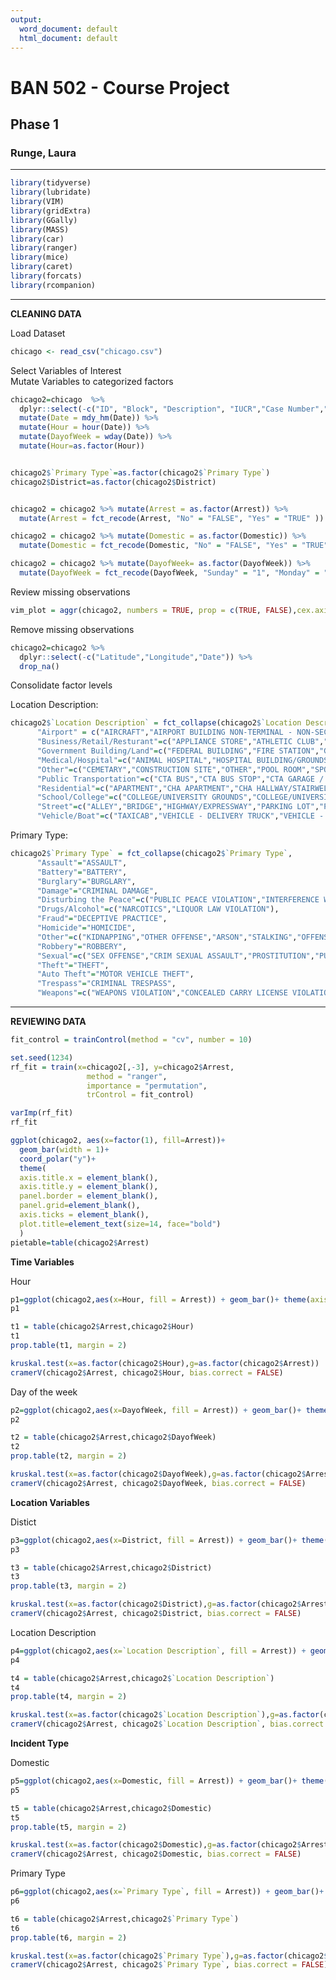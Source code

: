 ---
output:
  word_document: default
  html_document: default
---
# BAN 502 - Course Project
## Phase 1
### Runge, Laura
  
***
  
```{r, warning=FALSE, message=FALSE}
library(tidyverse)
library(lubridate)
library(VIM)
library(gridExtra)
library(GGally)
library(MASS)
library(car)
library(ranger)
library(mice)
library(caret)
library(forcats)
library(rcompanion)
```
  
***
  
**CLEANING DATA**
  
Load Dataset
  
```{r, warning=FALSE, message=FALSE}
chicago <- read_csv("chicago.csv")
```
  
Select Variables of Interest  
Mutate Variables to categorized factors  
  

```{r}
chicago2=chicago  %>%
  dplyr::select(-c("ID", "Block", "Description", "IUCR","Case Number","Updated On", "X Coordinate","Y Coordinate","Location", "FBI Code","Year","X1", "Beat", "Ward", "Community Area")) %>%
  mutate(Date = mdy_hm(Date)) %>%
  mutate(Hour = hour(Date)) %>%
  mutate(DayofWeek = wday(Date)) %>%
  mutate(Hour=as.factor(Hour))


chicago2$`Primary Type`=as.factor(chicago2$`Primary Type`)
chicago2$District=as.factor(chicago2$District)


chicago2 = chicago2 %>% mutate(Arrest = as.factor(Arrest)) %>% 
  mutate(Arrest = fct_recode(Arrest, "No" = "FALSE", "Yes" = "TRUE" ))

chicago2 = chicago2 %>% mutate(Domestic = as.factor(Domestic)) %>% 
  mutate(Domestic = fct_recode(Domestic, "No" = "FALSE", "Yes" = "TRUE" ))

chicago2 = chicago2 %>% mutate(DayofWeek= as.factor(DayofWeek)) %>% 
  mutate(DayofWeek = fct_recode(DayofWeek, "Sunday" = "1", "Monday" = "2", "Tuesday"="3", "Wednesday"="4", "Thursday"="5", "Friday"="6", "Saturday"="7" ))

```
  
Review missing observations  
  
```{r}
vim_plot = aggr(chicago2, numbers = TRUE, prop = c(TRUE, FALSE),cex.axis=.7)
```
  
Remove missing observations  
  
```{r}
chicago2=chicago2 %>%
  dplyr::select(-c("Latitude","Longitude","Date")) %>%
  drop_na()
```
  
Consolidate factor levels  
  
Location Description:  
  
```{r}
chicago2$`Location Description` = fct_collapse(chicago2$`Location Description`, 
      "Airport" = c("AIRCRAFT","AIRPORT BUILDING NON-TERMINAL - NON-SECURE AREA","AIRPORT BUILDING NON-TERMINAL - SECURE AREA","AIRPORT EXTERIOR - NON-SECURE AREA","AIRPORT EXTERIOR - SECURE AREA","AIRPORT PARKING LOT","AIRPORT TERMINAL LOWER LEVEL - NON-SECURE AREA","AIRPORT TERMINAL LOWER LEVEL - SECURE AREA","AIRPORT TERMINAL UPPER LEVEL - NON-SECURE AREA","AIRPORT TERMINAL UPPER LEVEL - SECURE AREA","AIRPORT TRANSPORTATION SYSTEM (ATS)","AIRPORT VENDING ESTABLISHMENT"), 
      "Business/Retail/Resturant"=c("APPLIANCE STORE","ATHLETIC CLUB","AUTO / BOAT / RV DEALERSHIP","BAR OR TAVERN","BARBERSHOP","BOWLING ALLEY","CAR WASH","CLEANING STORE","COMMERCIAL / BUSINESS OFFICE","CONVENIENCE STORE","DEPARTMENT STORE","DRUG STORE","GAS STATION","GROCERY FOOD STORE","MOVIE HOUSE/THEATER","PAWN SHOP","RESTAURANT","SMALL RETAIL STORE","TAVERN/LIQUOR STORE","FACTORY/MANUFACTURING BUILDING","WAREHOUSE","ATM (AUTOMATIC TELLER MACHINE)","BANK","CURRENCY EXCHANGE","SAVINGS AND LOAN","HOTEL","HOTEL/MOTEL"), 
      "Government Building/Land"=c("FEDERAL BUILDING","FIRE STATION","GOVERNMENT BUILDING","GOVERNMENT BUILDING/PROPERTY","LIBRARY","FOREST PRESERVE","LAKEFRONT/WATERFRONT/RIVERBANK","PARK PROPERTY","JAIL / LOCK-UP FACILITY","POLICE FACILITY/VEH PARKING LOT"), 
      "Medical/Hospital"=c("ANIMAL HOSPITAL","HOSPITAL BUILDING/GROUNDS","MEDICAL/DENTAL OFFICE","NURSING HOME/RETIREMENT HOME"),
      "Other"=c("CEMETARY","CONSTRUCTION SITE","OTHER","POOL ROOM","SPORTS ARENA/STADIUM","ABANDONED BUILDING","VACANT LOT", "VACANT LOT/LAND","CHURCH/SYNAGOGUE/PLACE OF WORSHIP"),
      "Public Transportation"=c("CTA BUS","CTA BUS STOP","CTA GARAGE / OTHER PROPERTY","CTA PLATFORM","CTA STATION","CTA TRAIN","OTHER COMMERCIAL TRANSPORTATION","OTHER RAILROAD PROP / TRAIN DEPOT"),
      "Residential"=c("APARTMENT","CHA APARTMENT","CHA HALLWAY/STAIRWELL/ELEVATOR","CHA PARKING LOT/GROUNDS","DRIVEWAY - RESIDENTIAL","HALLWAY","HOUSE","PORCH","RESIDENCE","RESIDENCE PORCH/HALLWAY","RESIDENCE-GARAGE","RESIDENTIAL YARD (FRONT/BACK)","YARD"),
      "School/College"=c("COLLEGE/UNIVERSITY GROUNDS","COLLEGE/UNIVERSITY RESIDENCE HALL","DAY CARE CENTER","SCHOOL, PRIVATE, BUILDING","SCHOOL, PRIVATE, GROUNDS","SCHOOL, PUBLIC, BUILDING","SCHOOL, PUBLIC, GROUNDS"),
      "Street"=c("ALLEY","BRIDGE","HIGHWAY/EXPRESSWAY","PARKING LOT","PARKING LOT/GARAGE(NON.RESID.)","SIDEWALK","STREET"),
      "Vehicle/Boat"=c("TAXICAB","VEHICLE - DELIVERY TRUCK","VEHICLE - OTHER RIDE SHARE SERVICE (E.G., UBER, LYFT)","VEHICLE NON-COMMERCIAL","VEHICLE-COMMERCIAL","VEHICLE-COMMERCIAL - ENTERTAINMENT/PARTY BUS","AUTO","BOAT/WATERCRAFT"))
```
  
Primary Type:  
  
```{r}
chicago2$`Primary Type` = fct_collapse(chicago2$`Primary Type`,
      "Assault"="ASSAULT",
      "Battery"="BATTERY",
      "Burglary"="BURGLARY",
      "Damage"="CRIMINAL DAMAGE",
      "Disturbing the Peace"=c("PUBLIC PEACE VIOLATION","INTERFERENCE WITH PUBLIC OFFICER","OBSCENITY","INTIMIDATION"),
      "Drugs/Alcohol"=c("NARCOTICS","LIQUOR LAW VIOLATION"),
      "Fraud"="DECEPTIVE PRACTICE",
      "Homicide"="HOMICIDE",
      "Other"=c("KIDNAPPING","OTHER OFFENSE","ARSON","STALKING","OFFENSE INVOLVING CHILDREN","GAMBLING","NON-CRIMINAL"),
      "Robbery"="ROBBERY",
      "Sexual"=c("SEX OFFENSE","CRIM SEXUAL ASSAULT","PROSTITUTION","PUBLIC INDECENCY"),
      "Theft"="THEFT",
      "Auto Theft"="MOTOR VEHICLE THEFT",
      "Trespass"="CRIMINAL TRESPASS",
      "Weapons"=c("WEAPONS VIOLATION","CONCEALED CARRY LICENSE VIOLATION"))

```
  
***
  
**REVIEWING DATA**
  
```{r, warning=FALSE}
fit_control = trainControl(method = "cv", number = 10)

set.seed(1234)  
rf_fit = train(x=chicago2[,-3], y=chicago2$Arrest,
                 method = "ranger", 
                 importance = "permutation",
                 trControl = fit_control)

varImp(rf_fit)
rf_fit
```


```{r}
ggplot(chicago2, aes(x=factor(1), fill=Arrest))+
  geom_bar(width = 1)+
  coord_polar("y")+
  theme(
  axis.title.x = element_blank(),
  axis.title.y = element_blank(),
  panel.border = element_blank(),
  panel.grid=element_blank(),
  axis.ticks = element_blank(),
  plot.title=element_text(size=14, face="bold")
  )
pietable=table(chicago2$Arrest)
```

 
**Time Variables**
  
Hour  
  
```{r}
p1=ggplot(chicago2,aes(x=Hour, fill = Arrest)) + geom_bar()+ theme(axis.text.x = element_text(angle=90, hjust=1))
p1

t1 = table(chicago2$Arrest,chicago2$Hour)
t1
prop.table(t1, margin = 2)

kruskal.test(x=as.factor(chicago2$Hour),g=as.factor(chicago2$Arrest)) 
cramerV(chicago2$Arrest, chicago2$Hour, bias.correct = FALSE)
```


Day of the week  
  
```{r}
p2=ggplot(chicago2,aes(x=DayofWeek, fill = Arrest)) + geom_bar()+ theme(axis.text.x = element_text(angle=90, hjust=1))
p2

t2 = table(chicago2$Arrest,chicago2$DayofWeek)
t2
prop.table(t2, margin = 2)

kruskal.test(x=as.factor(chicago2$DayofWeek),g=as.factor(chicago2$Arrest)) 
cramerV(chicago2$Arrest, chicago2$DayofWeek, bias.correct = FALSE)
```
  

**Location Variables**  
  
Distict  
  
```{r}
p3=ggplot(chicago2,aes(x=District, fill = Arrest)) + geom_bar()+ theme(axis.text.x = element_text(angle=90, hjust=1))
p3

t3 = table(chicago2$Arrest,chicago2$District)
t3
prop.table(t3, margin = 2)

kruskal.test(x=as.factor(chicago2$District),g=as.factor(chicago2$Arrest)) 
cramerV(chicago2$Arrest, chicago2$District, bias.correct = FALSE)
```
 

Location Description  
  
```{r}
p4=ggplot(chicago2,aes(x=`Location Description`, fill = Arrest)) + geom_bar() + theme(axis.text.x = element_text(angle=90, hjust=1))
p4

t4 = table(chicago2$Arrest,chicago2$`Location Description`)
t4
prop.table(t4, margin = 2)

kruskal.test(x=as.factor(chicago2$`Location Description`),g=as.factor(chicago2$Arrest))
cramerV(chicago2$Arrest, chicago2$`Location Description`, bias.correct = FALSE)
```
  

**Incident Type**
  
Domestic  
  
```{r}
p5=ggplot(chicago2,aes(x=Domestic, fill = Arrest)) + geom_bar()+ theme(axis.text.x = element_text(angle=90, hjust=1))
p5

t5 = table(chicago2$Arrest,chicago2$Domestic)
t5
prop.table(t5, margin = 2)

kruskal.test(x=as.factor(chicago2$Domestic),g=as.factor(chicago2$Arrest)) 
cramerV(chicago2$Arrest, chicago2$Domestic, bias.correct = FALSE)
```
  

Primary Type  
  
```{r}
p6=ggplot(chicago2,aes(x=`Primary Type`, fill = Arrest)) + geom_bar()+ theme(axis.text.x = element_text(angle=90, hjust=1))
p6

t6 = table(chicago2$Arrest,chicago2$`Primary Type`)
t6
prop.table(t6, margin = 2)

kruskal.test(x=as.factor(chicago2$`Primary Type`),g=as.factor(chicago2$Arrest)) 
cramerV(chicago2$Arrest, chicago2$`Primary Type`, bias.correct = FALSE)
```
  


